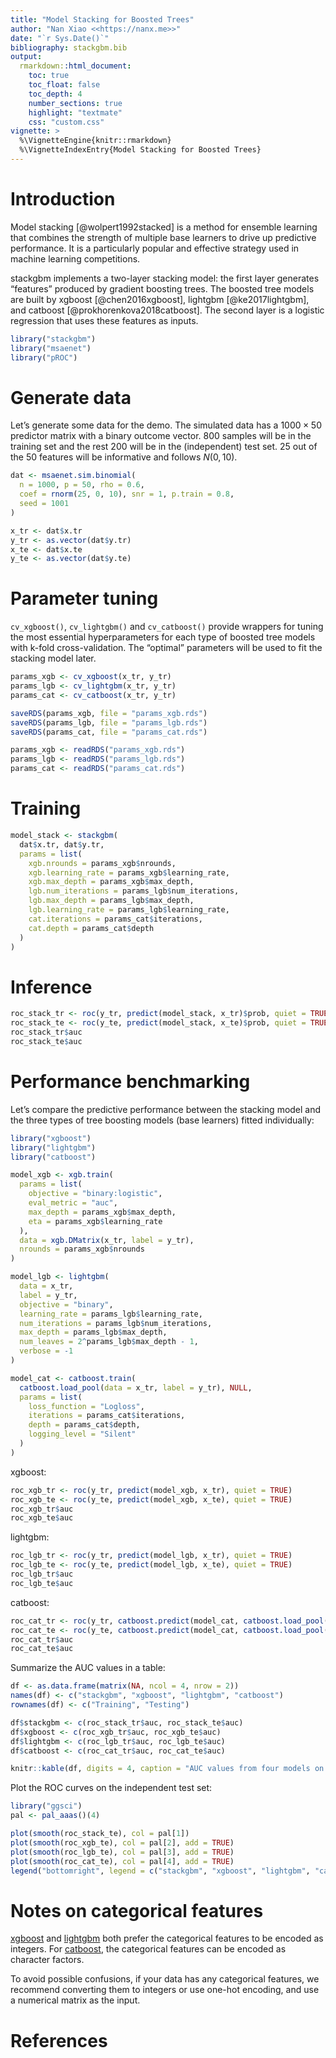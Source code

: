 ```yaml
---
title: "Model Stacking for Boosted Trees"
author: "Nan Xiao <<https://nanx.me>>"
date: "`r Sys.Date()`"
bibliography: stackgbm.bib
output:
  rmarkdown::html_document:
    toc: true
    toc_float: false
    toc_depth: 4
    number_sections: true
    highlight: "textmate"
    css: "custom.css"
vignette: >
  %\VignetteEngine{knitr::rmarkdown}
  %\VignetteIndexEntry{Model Stacking for Boosted Trees}
---
```


# Introduction

Model stacking [@wolpert1992stacked] is a method for ensemble learning that
combines the strength of multiple base learners to drive up predictive performance.
It is a particularly popular and effective strategy used in machine learning competitions.

stackgbm implements a two-layer stacking model: the first layer generates
"features" produced by gradient boosting trees. The boosted tree models are built by
xgboost [@chen2016xgboost], lightgbm [@ke2017lightgbm], and catboost [@prokhorenkova2018catboost].
The second layer is a logistic regression that uses these features as inputs.

```r
library("stackgbm")
library("msaenet")
library("pROC")
```

# Generate data

Let's generate some data for the demo. The simulated data has a $1000 \times 50$
predictor matrix with a binary outcome vector. 800 samples will be in the
training set and the rest 200 will be in the (independent) test set.
25 out of the 50 features will be informative and follows $N(0, 10)$.

```r
dat <- msaenet.sim.binomial(
  n = 1000, p = 50, rho = 0.6,
  coef = rnorm(25, 0, 10), snr = 1, p.train = 0.8,
  seed = 1001
)

x_tr <- dat$x.tr
y_tr <- as.vector(dat$y.tr)
x_te <- dat$x.te
y_te <- as.vector(dat$y.te)
```

# Parameter tuning

`cv_xgboost()`, `cv_lightgbm()` and `cv_catboost()` provide wrappers for
tuning the most essential hyperparameters for each type of boosted tree models
with k-fold cross-validation. The "optimal" parameters will be
used to fit the stacking model later.

```r
params_xgb <- cv_xgboost(x_tr, y_tr)
params_lgb <- cv_lightgbm(x_tr, y_tr)
params_cat <- cv_catboost(x_tr, y_tr)
```

```r
saveRDS(params_xgb, file = "params_xgb.rds")
saveRDS(params_lgb, file = "params_lgb.rds")
saveRDS(params_cat, file = "params_cat.rds")
```

```r
params_xgb <- readRDS("params_xgb.rds")
params_lgb <- readRDS("params_lgb.rds")
params_cat <- readRDS("params_cat.rds")
```

# Training

```r
model_stack <- stackgbm(
  dat$x.tr, dat$y.tr,
  params = list(
    xgb.nrounds = params_xgb$nrounds,
    xgb.learning_rate = params_xgb$learning_rate,
    xgb.max_depth = params_xgb$max_depth,
    lgb.num_iterations = params_lgb$num_iterations,
    lgb.max_depth = params_lgb$max_depth,
    lgb.learning_rate = params_lgb$learning_rate,
    cat.iterations = params_cat$iterations,
    cat.depth = params_cat$depth
  )
)
```

# Inference

```r
roc_stack_tr <- roc(y_tr, predict(model_stack, x_tr)$prob, quiet = TRUE)
roc_stack_te <- roc(y_te, predict(model_stack, x_te)$prob, quiet = TRUE)
roc_stack_tr$auc
roc_stack_te$auc
```

# Performance benchmarking

Let's compare the predictive performance between the stacking model and
the three types of tree boosting models (base learners) fitted individually:

```r
library("xgboost")
library("lightgbm")
library("catboost")

model_xgb <- xgb.train(
  params = list(
    objective = "binary:logistic",
    eval_metric = "auc",
    max_depth = params_xgb$max_depth,
    eta = params_xgb$learning_rate
  ),
  data = xgb.DMatrix(x_tr, label = y_tr),
  nrounds = params_xgb$nrounds
)

model_lgb <- lightgbm(
  data = x_tr,
  label = y_tr,
  objective = "binary",
  learning_rate = params_lgb$learning_rate,
  num_iterations = params_lgb$num_iterations,
  max_depth = params_lgb$max_depth,
  num_leaves = 2^params_lgb$max_depth - 1,
  verbose = -1
)

model_cat <- catboost.train(
  catboost.load_pool(data = x_tr, label = y_tr), NULL,
  params = list(
    loss_function = "Logloss",
    iterations = params_cat$iterations,
    depth = params_cat$depth,
    logging_level = "Silent"
  )
)
```

xgboost:

```r
roc_xgb_tr <- roc(y_tr, predict(model_xgb, x_tr), quiet = TRUE)
roc_xgb_te <- roc(y_te, predict(model_xgb, x_te), quiet = TRUE)
roc_xgb_tr$auc
roc_xgb_te$auc
```

lightgbm:

```r
roc_lgb_tr <- roc(y_tr, predict(model_lgb, x_tr), quiet = TRUE)
roc_lgb_te <- roc(y_te, predict(model_lgb, x_te), quiet = TRUE)
roc_lgb_tr$auc
roc_lgb_te$auc
```

catboost:

```r
roc_cat_tr <- roc(y_tr, catboost.predict(model_cat, catboost.load_pool(data = x_tr, label = NULL)), quiet = TRUE)
roc_cat_te <- roc(y_te, catboost.predict(model_cat, catboost.load_pool(data = x_te, label = NULL)), quiet = TRUE)
roc_cat_tr$auc
roc_cat_te$auc
```

Summarize the AUC values in a table:

```r
df <- as.data.frame(matrix(NA, ncol = 4, nrow = 2))
names(df) <- c("stackgbm", "xgboost", "lightgbm", "catboost")
rownames(df) <- c("Training", "Testing")

df$stackgbm <- c(roc_stack_tr$auc, roc_stack_te$auc)
df$xgboost <- c(roc_xgb_tr$auc, roc_xgb_te$auc)
df$lightgbm <- c(roc_lgb_tr$auc, roc_lgb_te$auc)
df$catboost <- c(roc_cat_tr$auc, roc_cat_te$auc)

knitr::kable(df, digits = 4, caption = "AUC values from four models on training and testing set")
```

Plot the ROC curves on the independent test set:

```r
library("ggsci")
pal <- pal_aaas()(4)

plot(smooth(roc_stack_te), col = pal[1])
plot(smooth(roc_xgb_te), col = pal[2], add = TRUE)
plot(smooth(roc_lgb_te), col = pal[3], add = TRUE)
plot(smooth(roc_cat_te), col = pal[4], add = TRUE)
legend("bottomright", legend = c("stackgbm", "xgboost", "lightgbm", "catboost"), col = pal, lwd = 2)
```

# Notes on categorical features

[xgboost](https://cran.r-project.org/web/packages/xgboost/vignettes/discoverYourData.html#conversion-from-categorical-to-numeric-variables)
and [lightgbm](https://lightgbm.readthedocs.io/en/latest/Advanced-Topics.html#categorical-feature-support)
both prefer the categorical features to be encoded as integers.
For [catboost](https://catboost.ai/docs/concepts/algorithm-main-stages_cat-to-numberic.html),
the categorical features can be encoded as character factors.

To avoid possible confusions, if your data has any categorical features,
we recommend converting them to integers or use one-hot encoding, and
use a numerical matrix as the input.

# References
